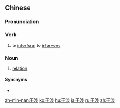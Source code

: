 {{also|干渉}}
==Chinese==
{{zh-forms}}

===Pronunciation===
{{zh-pron
|m=gānshè
|c=gon1 sip3
|h=pfs=kôn-sa̍p
|mn=kan-sia̍p
|ma=Zh-ganshè.ogg
|cat=v,n
}}

===Verb===
{{zh-verb}}

# to [[interfere]]; to [[intervene]]

===Noun===
{{zh-noun}}

# {{lb|zh|literary}} [[relation]]

====Synonyms====
* {{zh-l|干預/干预}}

{{zh-cat|Intermediate}}

[[zh-min-nan:干涉]]
[[ko:干涉]]
[[hu:干涉]]
[[ja:干涉]]
[[ru:干涉]]
[[zh:干涉]]